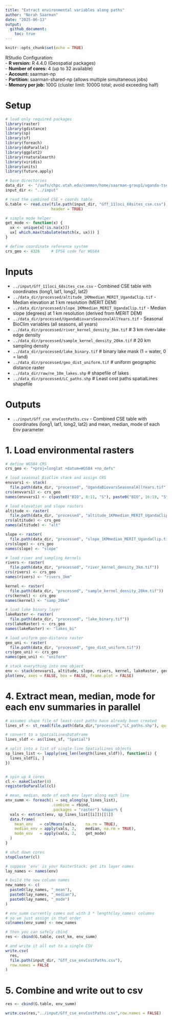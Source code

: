 ```yaml
---
title: "Extract environmental variables along paths"
author: "Norah Saarman"
date: "2025-06-13"
output:
  github_document:
    toc: true
---
```


```r
knitr::opts_chunk$set(echo = TRUE)
```
RStudio Configuration:  
- **R version:** R 4.4.0 (Geospatial packages)  
- **Number of cores:** 4 (up to 32 available)   
- **Account:** saarman-np  
- **Partition:** saarman-shared-np (allows multiple simultaneous jobs)  
- **Memory per job:** 100G (cluster limit: 1000G total; avoid exceeding half)    

# Setup
```r
# load only required packages
library(raster)
library(gdistance)
library(sp)
library(sf)
library(foreach)
library(doParallel)
library(ggplot2)
library(rnaturalearth)
library(viridis)
library(units)
library(future.apply)

# base directories
data_dir  <- "/uufs/chpc.utah.edu/common/home/saarman-group1/uganda-tsetse-LG/data"
input_dir <- "../input"

# read the combined CSE + coords table
G.table <- read.csv(file.path(input_dir, "Gff_11loci_68sites_cse.csv"),
                    header = TRUE)

# simple mode helper
get_mode <- function(x) {
  ux <- unique(x[!is.na(x)])
  ux[ which.max(tabulate(match(x, ux))) ]
}

# define coordinate reference system
crs_geo <- 4326     # EPSG code for WGS84
```

# Inputs
  - `../input/Gff_11loci_68sites_cse.csv` - Combined CSE table with coordinates (long1, lat1, long2, lat2) 
  - `../data_dir/processed/altitude_1KMmedian_MERIT_UgandaClip.tif` - Median elevation at 1 km resolution (MERIT DEM)  
  - `../data_dir/processed/slope_1KMmedian_MERIT_UgandaClip.tif` - Median slope (degrees) at 1 km resolution (derived from MERIT DEM)  
  - `../data_dir/processed/UgandaBiovarsSeasonalAllYears.tif` - Seasonal BioClim variables (all seasons, all years)    
  - `../data_dir/processed/river_kernel_density_3km.tif`   # 3 km river+lake edge density 
  - `../data_dir/processed/sample_kernel_density_20km.tif` # 20 km sampling density
  - `../data_dir/processed/lake_binary.tif` # binary lake mask (1 = water, 0 = land)  
  - `../data_dir/processed/geo_dist_uniform.tif` # uniform geographic distance raster   
  - `../data_dir/raw/ne_10m_lakes.shp` # shapefile of lakes  
  - `../data_dir/processed/LC_paths.shp`  # Least cost paths spatialLines shapefile  
  
# Outputs  
  - `../input/Gff_cse_envCostPaths.csv`  - Combined CSE table with coordinates (long1, lat1, long2, lat2) and mean, median, mode of each Env parameter  
  
# 1. Load environmental rasters  
```r
# define WGS84 CRS
crs_geo <- "+proj=longlat +datum=WGS84 +no_defs"

# load seasonal BioClim stack and assign CRS
envvars1 <- stack(
  file.path(data_dir, "processed", "UgandaBiovarsSeasonalAllYears.tif"))
crs(envvars1) <- crs_geo
names(envvars1) <- c(paste0("BIO", 8:11, "S"), paste0("BIO", 16:19, "S"))

# load elevation and slope rasters
altitude <- raster(
  file.path(data_dir, "processed", "altitude_1KMmedian_MERIT_UgandaClip.tif"))
crs(altitude) <- crs_geo
names(altitude) <- "alt"

slope <- raster(
  file.path(data_dir, "processed", "slope_1KMmedian_MERIT_UgandaClip.tif"))
crs(slope) <- crs_geo
names(slope) <- "slope"

# load river and sampling kernels
rivers <- raster(
  file.path(data_dir, "processed", "river_kernel_density_3km.tif"))
crs(rivers) <- crs_geo
names(rivers) <- "rivers_3km" 

kernel <- raster(
  file.path(data_dir, "processed", "sample_kernel_density_20km.tif"))
crs(kernel) <- crs_geo
names(kernel) <- "samp_20km" 

# load lake binary layer
lakeRaster <- raster(
  file.path(data_dir, "processed", "lake_binary.tif"))
crs(lakeRaster) <- crs_geo
names(lakeRaster) <- "lakes_bi"

# load uniform geo‐distance raster
geo_uni <- raster(
  file.path(data_dir, "processed", "geo_dist_uniform.tif"))
crs(geo_uni) <- crs_geo
names(geo_uni) <- "uniform"

# stack everything into one object
env <- stack(envvars1, altitude, slope, rivers, kernel, lakeRaster, geo_uni)
plot(env, axes = FALSE, box = FALSE, frame.plot = FALSE)
```

# 4. Extract mean, median, mode for each env summaries in parallel
```r
# assumes shape file of least-cost paths have already been created
lines_sf <- st_read(file.path(data_dir,"processed","LC_paths.shp"), quiet=TRUE)

# convert to a SpatialLinesDataFrame
lines_sldf <- as(lines_sf, "Spatial")

# split into a list of single‐line SpatialLines objects
sp_lines_list <- lapply(seq_len(length(lines_sldf)), function(i) {
  lines_sldf[i, ]
})


# spin up 4 cores
cl <- makeCluster(4)
registerDoParallel(cl)

# mean, median, mode of each env layer along each line
env_summ <- foreach(i = seq_along(sp_lines_list),
                    .combine = rbind,
                    .packages = "raster") %dopar% {
  vals <- extract(env, sp_lines_list[[i]])[[1]]
  data.frame(
    mean_env   = colMeans(vals,    na.rm = TRUE),
    median_env = apply(vals, 2,    median, na.rm = TRUE),
    mode_env   = apply(vals, 2,    get_mode)
  )
}

# shut down cores
stopCluster(cl)

# suppose 'env' is your RasterStack; get its layer names
lay_names <- names(env)

# build the new column names
new_names <- c(
  paste0(lay_names, "_mean"),
  paste0(lay_names, "_median"),
  paste0(lay_names, "_mode")
)

# env_summ currently comes out with 3 * length(lay_names) columns
# so we just assign in that order
colnames(env_summ) <- new_names

# then you can safely cbind
res <- cbind(G.table, cost_km, env_summ)

# and write it all out to a single CSV
write.csv(
  res,
  file.path(input_dir, "Gff_cse_envCostPaths.csv"),
  row.names = FALSE
)
```

# 5. Combine and write out to csv
```r
res <- cbind(G.table, env_summ)

write.csv(res,"../input/Gff_cse_envCostPaths.csv",row.names = FALSE)
```